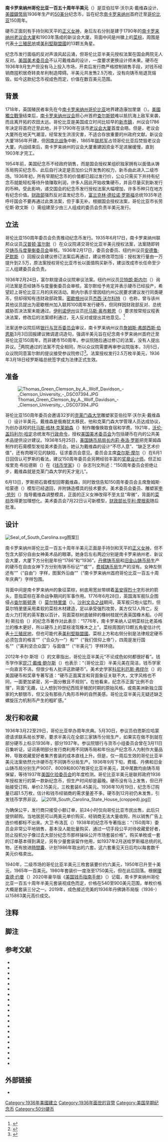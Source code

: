 {{noteTA
|G1=USState
|G2=美国总统
}}
{{USCoin
| Country             = 美国
| Denomination        = 南卡罗来纳州哥伦比亚一百五十周年半美元
| Value               = 50美分（0.5
| Unit                = [[美元|美元]]）
| Mass                = 12.5{{cfn|Yeoman|p=1100}}
| Mass_ounce            = 
| Diameter            = 30.61{{cfn|Yeoman|p=1100}}
| Diameter_inch       = 1.2
| Thickness           = 2.15
| Thickness_inch      = 0.08{{cfn|Flynn|p=353}}{{cfn|Crowell|1923|p=121}}
| Edge                = 锯齿纹花边{{cfn|Yeoman|p=1100}}
| Silver_troy_oz      = 0.36169{{cfn|Yeoman|p=1100}}
| Composition =
  {{plainlist |
* 银占九成{{cfn|Yeoman|p=1100}}
* 铜占一万
 }}
| Years of Minting    = 1936年
| Mintage = 25023枚，其中23枚为[[美国化验委员会|化验委员会]]保留
| Mint marks            = 位于正面[[正义女神|正义女神]]下方，“{{lang|en|D}}”代表[[丹佛铸币局|丹佛铸币局]]，“{{lang|en|S}}”代表[[旧金山铸币局|旧金山铸币局]]，[[费城铸币局|费城铸币局]]出产的硬币没有铸币标记。
| Obverse             = Columbia half dollar obverse 1936.jpg
| Obverse Design      = 正义女神一手守剑，一手持天平，身后是哥伦比亚新（右）老法院
| Obverse Designer    = 亚伯拉罕·沃尔夫·戴维森
| Obverse Design Date   = 1936年
| Reverse               = Columbia half dollar reverse 1936.jpeg
| Reverse Design        = 中间是绑着箭头的[[菜棕|菜棕]]，周围有13颗星环绕，树下是破损的橡树枝
| Reverse Designer      = 亚伯拉罕·沃尔夫·戴维森
| Reverse Design Date   = 1936年
}}
'''南卡罗来纳州哥伦比亚一百五十周年半美元'''（{{lang-en|Columbia, South Carolina, Sesquicentennial half dollar}}）是亚伯拉罕·沃尔夫·戴维森设计、[[美國鑄幣局|美國鑄幣局]]1936年生产的[[50美分|50美分]]纪念币，旨在纪念[[南卡罗来纳州|南卡罗来纳州]]首府迁至[[哥伦比亚_(南卡罗来纳州)|哥伦比亚]]150周年。

硬币正面刻有手持剑和天平的[[正义女神|正义女神]]，身后左右分别是建于1790年的[[南卡羅來納州議會大廈|南卡罗来纳州老议会大厦]]和1903年落成的新议会大厦。背面中间是州徽上的[[菜棕|菜棕]]，周围是代表[[十三殖民地|十三殖民地]]或[[美利堅聯盟國|美利堅聯盟國]]的13颗五角星。

纪念币发行面临的反对声浪风起云涌，但哥伦比亚半美元授权法案在国会两院无人反对。[[美国美术委员会|美国美术委员会]]不认可戴维森的设计，一度要求更换设计师未果。硬币在1936年9月生产但没有马上投入市场，开卖后发行商严格控制销售手段，对钱币经销商囤积居奇转卖牟利制造障碍。半美元共发售2.5万枚，没有向铸币局退货熔毁。如今这款纪念币视成色而定，价值在数百美元范围。

== 背景 ==
1718年，英国殖民者率先在今[[南卡罗来纳州|南卡罗来纳州]][[哥伦比亚_(南卡罗来纳州)|哥伦比亚]]地界建造康加里堡（{{lang|en|Fort Congaree}}）{{cfn|Slabaugh|p=133}}。[[美國獨立戰爭|美國獨立戰爭]]结束后，[[南卡罗来纳州议会|南卡罗来纳州议会]]担心州首府[[查尔斯顿_(南卡罗来纳州)|查尔斯顿]]难以抵抗海上敌军来袭，而且离开拓的农田太远。哥伦比亚是美国成立时间比较早的[[新市鎮|新市鎮]]，州议会1786年决定将首府迁至此地，并于1790年在该市[[南卡羅來納州議會大廈|老议会大厦]]首度会晤。{{cfn|Flynn|p=78}}但是，老议会大厦所在地天气潮湿，经常发生洪涝灾害，不适合存放重要的州政府文献。新议会大厦1856年开建，但因[[南北战争|南北战争]]中断，1865年[[联邦军|联邦军]]占领哥伦比亚后焚毁老议会大厦。内战结束后，南卡罗来纳州的议会大厦重建因资金不足进展缓慢，直到1903年才完工。{{cfn|Stang|pp=57–58}}

1954年前，美国纪念币不经政府销售，而是国会授权某组织独家拥有以面值从铸币局购买纪念币、此后自行决定是否加价公开发售的权力，新币由此进入二级市场。1936年初，所有早期纪念币的价值都已超过发行价，公众只需买下并持有纪念币就能轻松等待升值赚取利润，许多人因此开始收集硬币，并且尽量买到新发行的币种。受此影响，递交国会的纪念币发行授权法案大幅增加，许多币种只在地方有纪念价值。{{cfn|Bowers|pp=62–63}}[[美国财政部|财政部]]强烈反对滥发纪念币，[[富兰克林·德拉诺·罗斯福|富兰克林·德拉诺·罗斯福]]总统1935年还呼吁国会不要再通过此类法案，但于事无补{{cfn|United States Senate Committee on Banking and Currency|1947|pp=36–38}}。根据国会授权法案，哥伦比亚市长劳伦斯·欧文斯（{{lang|en|Lawrence B. Owens}}）需组建至少由三人组成的委员会负责半美元发行{{sfn|Mayors of Columbia}}{{cfn|Flynn|p=353}}。

== 立法 ==
哥伦比亚150周年委员会负责推动纪念币发行{{sfn|Silver Commemoratives}}。1935年6月17日，南卡罗来纳州联邦众议员[[汉普顿·富尔默|汉普顿·富尔默]]（{{lang|en|Hampton P. Fulmer}}）在众议院递交哥伦比亚半美元授权法案，法案随即转交[[美国众议院铸币与度量衡委员会|铸币与度量衡委员会]]审核{{sfn|H.R. 8886}}{{sfn|79 Cong. Rec.}}。1936年2月17日，委员会委员、纽约州议员[[安德鲁·劳伦斯·萨默斯|安德鲁·萨默斯]]（{{lang|en|Andrew Somers}}）回报议会建议修订法案后再通过，建议修改项包括：授权发行量由一万提升到2.5万，原法案授权哥伦比亚市长以面值购买新币，建议改成市长任命至少三人组建委员会负责{{sfn|act to authorize}}。

1936年2月24日，富尔默提请众议院审议法案。纽约州议员[[贝特朗·斯内尔|贝特朗·斯内尔]]（{{lang|en|Bertrand Snell}}）询问法案是否经铸币与度量衡委员会审核，富尔默给予肯定并表示硬币已经投产，希望赶上哥伦比亚三月的庆祝活动。斯内尔表示曾因纽约州公民要求建议发行同类硬币，但却得知有违财政部政策。[[密歇根州|密歇根州]]议员[[杰西·沃尔科特|杰西·沃尔科特]]（{{lang|en|Jesse P. Wolcott}}）也称，曾与该州其他议员提出为密歇根州加入联邦100周年发行硬币，但同样因财政部反对、总统威胁否决法案未能通过。[[伊利诺伊州|伊利诺伊州]]议员[[托马斯·奥布赖恩|托马斯·奥布赖恩]]（{{lang|en|Thomas J. O'Brien}}）要求按常规议程表决法案，修改后的法案顺利通过，无人反对或提出其他意见。<ref>{{USCongRec|1936|2680|date=1936-02-25}}</ref>

法案送参议院后转[[美国参议院银行、住宅和城市事务委员会|银行与货币委员会]]审议，南卡罗来纳州议员[[詹姆斯·弗朗西斯·伯恩斯|詹姆斯·弗朗西斯·伯恩斯]]3月3日回报建议微调遣词造句，强调半美元旨在纪念南卡罗来纳州首府迁至哥伦比亚150周年，而非建市150周年。参议院随后通过修订的法案，没有人提出异议。<ref>{{USCongRec|1936|3100|date=1936-03-03}}</ref>两院通过的法案不完全相同，所以众议院需要再审参议院版本，3月5日，众议院同意富尔默的提议接受参议院修订<ref>{{USCongRec|1936|3337|date=1936-03-05}}</ref>。法案授权发行2.5万枚半美元，1936年3月18日经罗斯福总统签字成为法律正式生效{{cfn|Flynn|p=353}}。

== 准备 ==
[[File:Thomas_Green_Clemson_by_A._Wolf_Davidson_-_Clemson_University_-_DSC07394.JPG|thumb]]

哥伦比亚150周年委员会邀请32岁的[[克莱门森大学|克莱门森大学]]雕塑家亚伯拉罕·沃尔夫·戴维森（{{lang|en|Abraham Wolfe Davidson}}）设计半美元{{sfn|Silver Commemoratives}}{{sfn|1936 Columbia Sesquicentennial Half Dollar}}。戴维森是俄裔犹太移民，他和克莱门森大学管理人员达成协议，为创办该校的[[托马斯·格林·克莱姆森|托马斯·格林·克莱姆森]]（{{lang|en|Thomas Green Clemson}}）制作雕像换取食宿和学费{{sfn|Brothers}}。1921年，[[沃伦·盖玛利尔·哈定|沃伦·盖玛利尔·哈定]]总统发布[[行政命令_(美国)|行政命令]]，授权[[美国美术委员会|美国美术委员会]]为包括硬币在内的公共美术品提供设计建议{{cfn|Taxay|pp=v–vi}}。1936年5月25日，[[美国铸币局局长|美国铸币局局长]][[内莉·泰洛·罗斯|内莉·泰洛·罗斯]]把克莱姆森制作的石膏模型发给美术委员会{{cfn|Taxay|p=179}}。她认为戴维森的设计“不尽人意”、“缺乏艺术价值”{{sfn|1936 Columbia Sesquicentennial Half Dollar}}，还有肉眼可见的缺陷，征求委员会意见{{cfn|Flynn|p=268}}。委员会主席[[查尔斯·摩尔|查尔斯·摩尔]]（{{lang|en|Charles Moore}}）在6月1日回信认可罗斯的看法，建议150周年委员会另聘经验丰富的[[奖章设计师|奖章设计师]]{{cfn|Flynn|pp=268–269}}。但正如埃里克·布拉德斯（{{lang|en|Eric Brothers}}）在《[[钱币学家_(杂志)|钱币学家]]》（''{{lang|en|The Numismatist}}''）杂志刊文所述：“150周年委员会拒绝让步，戴维森就是克莱门森大学的天才宠儿”{{sfn|Brothers}}。

6月13日，罗斯把石膏模型回寄戴维森，同时致信告知150周年委员会主席詹姆斯·哈蒙德（{{lang|en|James Hammond}}）模型已经退回，并附铸造模具的技术要求{{cfn|Flynn|pp=268–269}}。美术委员会委员、雕塑家[[李·劳列|李·劳列]]（{{lang|en|Lee Lawrie}}）指导戴维森调整模具，正面的正义女神改得不至太显“卑微”，背面的[[菜棕|菜棕]]改得更加理想化。美术委员会7月22日认可新模型，[[美国财政部长|财政部长]][[小亨利·摩根索|亨利·摩根索]]随后批准。{{cfn|Taxay|p=181}}

== 设计 ==
[[File:Seal_of_South_Carolina.svg|thumb]]图案]]

南卡罗来纳州哥伦比亚一百五十周年半美元正面是手持剑和天平的[[正义女神|正义女神]]，但不包含大部分自由女神美术品的眼罩。她身后左右两边分别是南卡罗来纳州老、新议会大厦，大厦下方分别是年份“1786”和“1936”。[[丹佛铸币局|丹佛铸币局]]和[[旧金山铸币局|旧金山铸币局]]生产的硬币在自由女神下方分别有铸币标记“{{lang|en|D}}”或“{{lang|en|S}}”，[[费城铸币局|费城铸币局]]生产的没有。女神左侧还有“<small>{{lang|en|LIBERTY}}</small>”（“自由”）字样，图案外沿由“<small>{{lang|en|SESQUICENTENNIAL CELEBRATION OF THE CAPITAL COLUMBIA SOUTH CAROLINA}}</small>”（“南卡罗来纳州首府哥伦比亚一百五十周年庆典”）字样包围。{{cfn|Swiatek|pp=321–322}}

背面中间是南卡罗来纳州的象征菜棕，树底用宽丝带绑着[[圣安得烈十字|圣安得烈十字]]形状的箭头，意指菜棕在革命战争期间的军事作用。1776年6月28日，英国海军舰队企图侵占[[查尔斯顿港|查尔斯顿港]]（{{lang|en|Charleston Harbor}}）[[莫尔特里堡|莫尔特里堡]]（{{lang|en|Fort Moultrie}}）。[[沙利文岛之战|沙利文岛之战]]期间，英军舰只炮火猛烈，但莫尔特里堡采用柔软的菜棕木材建造，足以承受强烈攻势，美方仅12人阵亡，反击火力打死的英军数以百计，背面菜棕树底破碎的橡树枝就代表英国橡木船。{{cfn|Swiatek & Breen|p=53}}小阿利·斯拉伯（{{lang|en|Arlie Slabaugh Jr.}}）的纪念币著作对此表示：“1776年，南卡罗来纳人证明菜棕比老英格兰的橡木更好，所以硬币上的菜棕凌驾橡木之上”{{cfn|Slabaugh|p=133}}。菜棕周围的13颗五角星估计代表[[十三殖民地|十三殖民地]]，但也可能代表[[美利堅聯盟國|美利堅聯盟國]]{{cfn|Swiatek & Breen|p=53}}{{refn|group="注"|美利堅聯盟國只有11个州，自称还包括没有同联邦分裂的[[密苏里州|密苏里州]]和[[肯塔基州|肯塔基州]]。}}。菜棕上方和右侧分别是法律规定硬币必须包含的格言“{{lang|en|<small>[[合众为一|E-PLURIBUS-UNUM]]</small>}}”（“合众为一”）和“{{lang|en|<small>[[In_God_We_Trust|IN GOD WE TRUST]]</small>}}”（“我们信仰上帝”），四周是发行国名“{{lang|en|<small>UNITED STATES OF AMERICA</small>}}”（“美利坚合众国”）与面值“{{lang|en|<small>HALF DOLLAR</small>}}”（“半美元”）字样环绕{{cfn|Swiatek|p=322}}。

2012年卡尔·斯坦（{{lang|en|Carl Stang}}）的文章指出，哥伦比亚半美元“不论成色如何都很好看”{{cfn|Stang|p=59}}。钱币学作家[[昆汀·戴维·鲍尔斯|昆汀·戴维·鲍尔斯]]（{{lang|en|Q. David Bowers}}）也表示：“（哥伦比亚）半美元美在简洁，钱币学家一向直言不讳，但很少有人批评这款硬币”{{cfn|Bowers|p=344}}。美术史学家[[科尼利厄斯·克拉克森·弗缪尔三世|科尼利厄斯·弗缪尔]]（{{lang|en|Cornelius Vermeule}}）的美国硬币和奖章专著写道：“硬币正面寓言和背面象征关联不大，文字风格也不同，一面更加紧密，另一面分散且不规则”{{cfn|Vermeule|p=200}}。在他看来，纪念币正面“比例不合理”，背面“无趣，让人想到19世纪西班牙殖民时期的原始风格，或南美洲新独立国家的大额银币，但又没有那些八角形币种的自然美感。哥伦比亚半美元无疑还缺乏螺旋压力机制币产生的粗旷感。”{{cfn|Vermeule|p=200}}

== 发行和收藏 ==
1936年3月22至29日，哥伦比亚举办周年庆典{{cfn|Flynn|p=78}}。5月30日，参议员伯恩斯应哈蒙德请求联系局长罗斯，要求半美元在全部三家铸币分局生产，如果实在做不到就在部分硬币上标示1936年，部分1937年{{cfn|Flynn|p=268}}。参议院银行与货币小组委员会曾在3月11日召集听证，证词表明部分发行商利用不同铸币局和年份出产纪念币人为制作大量品种，导致收藏爱好者集齐套装的成本直线上升{{cfn|Bowers|pp=210–211}}。但是，仅一周后生效的哥伦比亚半美元法案依然允许硬币在不同铸币分局生产{{cfn|Bowers|pp=343–344}}。1936年9月下旬，费城、丹佛和旧金山铸币局分别生产9007、8009和8007枚哥伦比亚半美元，其中尾数均由铸币局保留，等待1937年[[美国化验委员会|美国化验委员会]]的年度检测{{cfn|Flynn|p=77}}。哥伦比亚半美元是联邦政府1936年授权发行的第一款新纪念币，但生产时间却是最晚{{cfn|Slabaugh|p=132}}。硬币没有马上发售，但已开始接受订购，单价2.15美元，三枚套装6.45美元。1936年10月19日，纪念币订购量已超1.5万枚，估计和钱币经销商的需求量差不多。硬币到12月初仍未发售，引发钱币学界非议。{{cfn|Bowers|p=344}}
[[File:2018_South_Carolina_State_House_(cropped).jpg|thumb]]]]

为确保公平，发行商只接受小额订单，前24小时仅向哥伦比亚市民出售，此后只提供邮购{{sfn|Silver Commemoratives}}{{sfn|1936 Columbia Sesquicentennial Half Dollar}}。当地居民可以两美元单价购买，经销商无法大量收购{{cfn|Flynn|p=78}}，所以销售广告上连价格都标不出来{{cfn|Slabaugh|p=133}}。大卫·布洛瓦（{{lang|en|David Bullowa}}）1938年的纪念币专著指出：“（150周年）委员会非常公平地销售，基本没人能批量购买，通过一切手段公平对待收藏爱好者，防止投机分子像过去大部分纪念币那样操纵公开市场套装价格”{{cfn|Bullowa|p=132}}。购买单枚或一套的订单基本得到满足，另有少量套装留作他用，如1937年2月送给罗斯福总统的礼物，还有放进[[時間囊|時間囊]]、计划1986年取出的六套，这六套重见天日后均以每套数千美元价格卖出{{cfn|Bowers|pp=344–345}}。

1940年，二级市场的哥伦比亚半美元三枚套装要价约六美元，1950年已升至十美元，1965年一百美元。1980年套装价一度涨至1750美元，但在此后回落。{{cfn|Bowers|p=346}}根据[[理查德·约曼|理查德·约曼]]（{{lang|en|Richard S. Yeoman}}）2020年豪华版《[[美国钱币指南手册|美国钱币指南手册]]》（{{lang|en|''A Guide Book of United States Coins''}}）记载，南卡罗来纳州哥伦比亚一百五十周年半美元套装视成色而定，价格在540至900美元范围，单枚价格大概是套装三分之一{{cfn|Yeoman|p=1100}}。2019年，成色接近完美的1936年丹佛铸币局版（1936-{{lang|en|D}}）以15863美元高价成交{{sfn|Ferguson|2020}}。

== 注释 ==
{{reflist|group="注"}}

== 脚注 ==
{{Reflist|24em}}

== 参考文献 ==
{{refbegin}}
* {{cite book | last = Bowers | first = Q. David | year = 1992 | title = Commemorative Coins of the United States: A Complete Encyclopedia | url = https://archive.org/details/commemcoins1991bowe | publisher = Bowers and Merena Galleries, Inc. | location = Wolfeboro, NH | isbn = 978-0-943161-35-8 | ref = {{sfnRef|Bowers}} | access-date = 2021-02-05}}
* {{cite magazine | magazine = The Numismatist | title = Abraham Wolfe Davidson | url = https://reader.exacteditions.com/issues/42164/page/77?term=Columbia+Carolina+davidson | last = Brothers | first = Eric | date = 2014-08 | ref = {{sfnRef|Brothers}} | access-date = 2021-02-05 | archive-date = 2020-02-26 | archive-url = https://web.archive.org/web/20200226223039/https://reader.exacteditions.com/issues/42164/page/77%3Fterm%3DColumbia%2BCarolina%2Bdavidson | dead-url = no }}{{Subscription required}}
* {{cite journal | last = Bullowa | first = David M. | year = 1938 | title = The Commemorative Coinage of the United States 1892–1938 | issue = 83 | pages = i–192 | journal = Numismatic Notes and Monographs | publisher = [[美国钱币学会|American Numismatic Society]] | location = New York | jstor = 43607181 | ref = {{sfnRef|Bullowa}}}}
* {{cite book | last = Flynn | first = Kevin | year = 2008 | title = The Authoritative Reference on Commemorative Coins 1892–1954 | publisher = Kyle Vick | location = Roswell, GA | oclc = 711779330 | ref = {{sfnRef|Flynn}}}}
* {{cite book | last = Slabaugh | first = Arlie R. | edition = second | year = 1975 | title = United States Commemorative Coinage | publisher = Whitman Publishing | location = Racine, WI | isbn = 978-0-307-09377-6 | ref = {{sfnRef|Slabaugh}}}}
* {{cite magazine | last = Stang | first = Carl | date = 2012-04 | title = The 1936 Columbia half dollar: A coin that BOOMS! | url = https://reader.exacteditions.com/issues/42888/page/59 | magazine = The Numismatist | pages = 56–59 | ref = {{sfnRef|Stang}} | access-date = 2021-02-05 | archive-date = 2021-02-13 | archive-url = https://web.archive.org/web/20210213181104/https://reader.exacteditions.com/issues/42888/page/59 | dead-url = no }}{{Subscription required}}
* {{cite book | last = Swiatek | first = Anthony | year = 2012 | title = Encyclopedia of the Commemorative Coins of the United States | publisher = KWS Publishers | location = Chicago, IL | isbn = 978-0-9817736-7-4 | ref = {{sfnRef|Swiatek}}}}
* {{cite book | last = Swiatek | first = Anthony | last2 = Breen | first2 = Walter | year = 1981 | title = The Encyclopedia of United States Silver & Gold Commemorative Coins, 1892 to 1954 | publisher = Arco Publishing | location = New York, NY | isbn = 978-0-668-04765-4 | ref = {{sfnRef|Swiatek & Breen}} | access-date = 2021-02-05 | url = https://archive.org/details/encyclopediaofun00swia}}
* {{cite book | last = Taxay | first = Don | year = 1966 | title = An Illustrated History of U.S. Commemorative Coinage | publisher = Arco Publishing | location = New York, NY | isbn = 978-0-668-01536-3 | ref = {{sfnRef|Taxay}}}}
* {{cite book | last = Vermeule | first = Cornelius | year = 1971 | title = Numismatic Art in America | url = https://archive.org/details/numismaticartina0000verm | publisher = The Belknap Press of [[哈佛大学出版社|Harvard University Press]] | location = Cambridge, MA | isbn = 978-0-674-62840-3 | ref = {{sfnRef|Vermeule}} | access-date = 2021-02-05}}
*{{cite book | last = Yeoman | first = R. S. | year = 2020 | title = A Guide Book of United States Coins | edition = Mega Red 5th | publisher = Whitman Publishing, LLC | location = Atlanta, GA | isbn = 978-0-7948-4705-0 | ref = {{sfnRef|Yeoman}}}}
* {{cite book | title = Crowell's Dictionary of Business and Finance | page = 121 | year = 1923 | url = https://books.google.com.tw/books?id=P8opAAAAYAAJ&redir_esc=y | location = New York | publisher = Thomas Y. Crowell Company | oclc = 1123997620 | first = T.Y. | last = Crowell | ref = harv | access-date = 2021-02-05 | archive-date = 2022-01-25 | archive-url = https://web.archive.org/web/20220125033921/https://books.google.com.tw/books?id=P8opAAAAYAAJ&redir_esc=y }}
* {{cite book | author = United States Senate Committee on Banking and Currency | title = Commemorative coins and Mint bills | url = https://congressional.proquest.com/congressional/docview/t29.d30.hrg-1947-bcs-0003 | date = 1947-02-10 | publisher = [[美国政府出版局|United States Government Printing Office]] | pages = 36–38 | ref = harv}}{{Subscription required}}
* {{cite web | title = Mayors of Columbia | url = https://localhistory.richlandlibrary.com/digital/collection/p16817coll10 | publisher = Richland Library | accessdate = 2021-02-05 | archive-date = 2020-09-25 | dead-url = no | archive-url = https://web.archive.org/web/20200925061533/https://localhistory.richlandlibrary.com/digital/collection/p16817coll10 | ref = {{sfnRef|Mayors of Columbia}} }}
* {{cite web | title = Silver Commemoratives – 1936 D Columbia 50C MS | website = NGC Coin Explorer | url = https://www.ngccoin.com/coin-explorer/silver-commemoratives-pscid-71/1936-d-columbia-50c-ms-coinid-19292 | ref = {{sfnRef|Silver Commemoratives}} | accessdate = 2021-02-05 | archive-date = 2020-02-26 | dead-url = no | archive-url = https://web.archive.org/web/20200226160822/https://www.ngccoin.com/coin-explorer/silver-commemoratives-pscid-71/1936-d-columbia-50c-ms-coinid-19292 }}
* {{cite web | publisher = [[美国众议院|U.S. House of Representatives]] | ref = {{sfnRef|H.R. 8886}} | url = https://congressional.proquest.com/congressional/result/congressional/congdocumentview:pdfannexevent?pdf=app-bin/gis-billtext/8/e/7/2/74-hr8886-000ih-19350717.pdf | date = 1935-06-17 | title = H.R. 8886}}{{Subscription required}}
* {{cite book | title = 79 Cong. Rec. (Bound) - Volume 79, Part 9 (June 14, 1935 to June 28, 1935) | archive-url = https://web.archive.org/web/20200228034711/https://www.govinfo.gov/app/details/GPO-CRECB-1935-pt9-v79 | series = Congressional Record | date = 1935-06-28 | publisher = [[美国政府出版局|United States Government Printing Office]] | url = https://www.govinfo.gov/app/details/GPO-CRECB-1935-pt9-v79 | access-date = 2021-02-05 | ref = {{sfnRef|79 Cong. Rec.}} | archive-date = 2020-02-28 | dead-url = no }}
* {{cite book | title = 74th Congress. Sess. II | chapter = [Chapter 149] An Act – To authorize the coinage of 50-cent pieces in commemoration of the sesquicentennial anniversary of the founding of the city of Columbia, S.C. | date = 1936-03-18 | page = 1165 | publisher = [[美国政府出版局|United States Government Printing Office]] | url = https://www.loc.gov/law/help/statutes-at-large/74th-congress/session-2/c74s2ch149.pdf | access-date = 2021-02-05 | archive-url = https://web.archive.org/web/20200819233543/https://www.loc.gov/law/help/statutes-at-large/74th-congress/session-2/c74s2ch149.pdf | dead-url = no | archive-date = 2020-08-19 | format = PDF | ref = {{sfnRef|act to authorize}} }}
* {{cite web | url = https://earlycommemorativecoins.com/1936-columbia-sesquicentennial-half-dollar/ | title = 1936 Columbia Sesquicentennial Half Dollar | website = Early Commemorative Coins | accessdate = 2021-02-05 | ref = {{sfnRef|1936 Columbia Sesquicentennial Half Dollar}} | archive-date = 2020-11-05 | dead-url = no | archive-url = https://web.archive.org/web/20201105055643/https://earlycommemorativecoins.com/1936-columbia-sesquicentennial-half-dollar/ }}
* {{cite news | newspaper = CoinWeek | last = Ferguson | first = Mark | date = 2020-02-28 | accessdate = 2021-02-05 | url = https://coinweek.com/education/coin-grading/price-records-emerge-for-finest-cac-commemorative-half-dollars/ | title = Price records emerge for finest CAC commemorative half dollars | archive-date = 2020-04-20 | archive-url = https://web.archive.org/web/20200420122830/https://coinweek.com/education/coin-grading/price-records-emerge-for-finest-cac-commemorative-half-dollars/ | dead-url = no | ref = harv }}
{{refend}}

== 外部链接 ==
* {{Commons category-inline|Columbia, South Carolina, Sesquicentennial half dollar}}

{{美国硬币}}
{{Portal bar|钱币学|美国}}

[[Category:1936年美國建立|Category:1936年美國建立]]
[[Category:1936年面世的貨幣|Category:1936年面世的貨幣]]
[[Category:美国早期纪念币|Category:美国早期纪念币]]
[[Category:50分硬币|Category:50分硬币]]
{{Good article}}